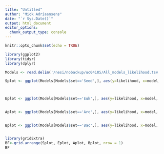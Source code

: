 ```yaml
---
title: "Untitled"
author: "Mick Adriaansens"
date: "`r Sys.Date()`"
output: html_document
editor_options: 
  chunk_output_type: console
---
```


```r
knitr::opts_chunk$set(echo = TRUE)
```

```r
library(ggplot2)
library(tidyr)
library(dplyr)
```

```r
Models <- read.delim('/nesi/nobackup/uc04105/All_models_likelihood.tsv', sep='\t', stringsAsFactors = TRUE)
```

```r
Splot <- ggplot(Models[Models$set=='Seed',], aes(y=likelihood, x=model, fill=model)) + geom_boxplot(outlier.alpha = 0) + geom_jitter(alpha=0.3) + ggtitle('Best models and their score from Seed') + theme(axis.title.y = element_text(color = "black", size = 15, angle = 0, hjust = .5, vjust = .5, face = "bold"),
                                                                                                                                                                axis.title.x = element_text(color = "black", size = 15, angle = 0, hjust = .5, vjust = .5, face = "bold")) +  theme(plot.title = element_text(size = 10, face = "bold")) + ylim(-72500, -50000)


Eplot <- ggplot(Models[Models$set=='Euk',], aes(y=likelihood, x=model, fill=model)) + geom_boxplot(outlier.alpha = 0)+ geom_jitter(alpha=0.3) + ggtitle('Best models and their score from Euk') + theme(axis.title.y = element_text(color = "black", size = 15, angle = 0, hjust = .5, vjust = .5, face = "bold"),
                                                                                                                                                                axis.title.x = element_text(color = "black", size = 15, angle = 0, hjust = .5, vjust = .5, face = "bold")) +  theme(plot.title = element_text(size = 10, face = "bold")) + ylim(-72500, -50000)

Aplot <- ggplot(Models[Models$set=='Arc',], aes(y=likelihood, x=model, fill=model)) + geom_boxplot(outlier.alpha = 0)+ geom_jitter(alpha=0.3) + ggtitle('Best models and their score from Arc') + theme(axis.title.y = element_text(color = "black", size = 15, angle = 0, hjust = .5, vjust = .5, face = "bold"),
                                                                                                                                                                axis.title.x = element_text(color = "black", size = 15, angle = 0, hjust = .5, vjust = .5, face = "bold")) +  theme(plot.title = element_text(size = 10, face = "bold")) + ylim(-72500, -50000)

Bplot <- ggplot(Models[Models$set=='Bac',], aes(y=likelihood, x=model, fill=model)) + geom_boxplot(outlier.alpha = 0)+ geom_jitter(alpha=0.3) + ggtitle('Best models and their score from Bac') + theme(axis.title.y = element_text(color = "black", size = 15, angle = 0, hjust = .5, vjust = .5, face = "bold"),
                                                                                                                                                                axis.title.x = element_text(color = "black", size = 15, angle = 0, hjust = .5, vjust = .5, face = "bold")) +  theme(plot.title = element_text(size = 10, face = "bold")) + ylim(-72500, -50000)
```

```r
library(gridExtra)
BF<-grid.arrange(Splot, Eplot, Aplot, Bplot, nrow = 1)
BF
```
